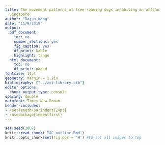 ```yaml
---
title: The movement patterns of free-roaming dogs inhabiting an offshore island of
  Singapore
author: "Dajun Wang"
date: "11/9/2019"
output:
  pdf_document:
    toc: no
    number_sections: yes
    fig_caption: yes
    df_print: kable
    highlight: tango
  html_document:
    toc: no
    df_print: paged
fontsize: 11pt
geometry: margin = 1.2in
bibliography: ["../zot-library.bib"]
editor_options:
  chunk_output_type: console
spacing: double
mainfont: Times New Roman
header-includes:
- \setlength\parindent{24pt}
- \usepackage{indentfirst}
---
```

```r
set.seed(2807)
knitr::read_chunk('TAC_outline.Rmd')
knitr::opts_chunk$set(fig.pos = 'H') #to set all images to top
```